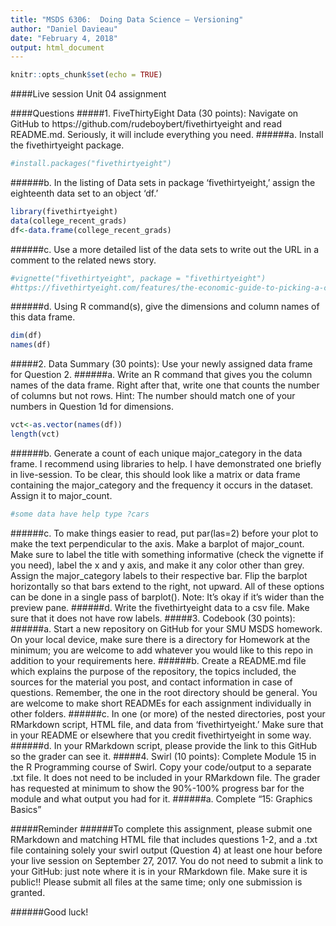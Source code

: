 ```yaml
---
title: "MSDS 6306:  Doing Data Science – Versioning"
author: "Daniel Davieau"
date: "February 4, 2018"
output: html_document
---
```


```r
knitr::opts_chunk$set(echo = TRUE)
```
####Live session Unit 04 assignment

####Questions
#####1.	FiveThirtyEight Data (30 points): Navigate on GitHub to https://github.com/rudeboybert/fivethirtyeight and read README.md. Seriously, it will include everything you need. 
######a.	Install the fivethirtyeight package.
```r
#install.packages("fivethirtyeight")
```
######b.	In the listing of Data sets in package ‘fivethirtyeight,’ assign the eighteenth data set to an object ‘df.’
```r
library(fivethirtyeight)
data(college_recent_grads)
df<-data.frame(college_recent_grads)
```
######c.	Use a more detailed list of the data sets to write out the URL in a comment to the related news story.
```r
#vignette("fivethirtyeight", package = "fivethirtyeight")
#https://fivethirtyeight.com/features/the-economic-guide-to-picking-a-college-major/
```
######d.	Using R command(s), give the dimensions and column names of this data frame.
```r
dim(df)
names(df)
```
#####2.	Data Summary (30 points): Use your newly assigned data frame for Question 2. 
######a.	Write an R command that gives you the column names of the data frame.  Right after that, write one that counts the number of columns but not rows.  Hint: The number should match one of your numbers in Question 1d for dimensions.
```r
vct<-as.vector(names(df))
length(vct)
```
######b.	Generate a count of each unique major_category in the data frame.  I recommend using libraries to help.  I have demonstrated one briefly in live-session.  To be clear, this should look like a matrix or data frame containing the major_category and the frequency it occurs in the dataset.  Assign it to major_count.
```r
#some data have help type ?cars
```
######c.	To make things easier to read, put par(las=2) before your plot to make the text perpendicular to the axis.  Make a barplot of major_count.  Make sure to label the title with something informative (check the vignette if you need), label the x and y axis, and make it any color other than grey.  Assign the major_category labels to their respective bar.  Flip the barplot horizontally so that bars extend to the right, not upward.  All of these options can be done in a single pass of barplot(). Note: It’s okay if it’s wider than the preview pane.
######d.	Write the fivethirtyeight data to a csv file.  Make sure that it does not have row labels.
#####3.	Codebook (30 points): 
######a.	Start a new repository on GitHub for your SMU MSDS homework.  On your local device, make sure there is a directory for Homework at the minimum; you are welcome to add whatever you would like to this repo in addition to your requirements here.
######b.	Create a README.md file which explains the purpose of the repository, the topics included, the sources for the material you post, and contact information in case of questions. Remember, the one in the root directory should be general.  You are welcome to make short READMEs for each assignment individually in other folders.
######c.	In one (or more) of the nested directories, post your RMarkdown script, HTML file, and data from ‘fivethirtyeight.’  Make sure that in your README or elsewhere that you credit fivethirtyeight in some way.
######d.	In your RMarkdown script, please provide the link to this GitHub so the grader can see it.
#####4.	Swirl (10 points): Complete Module 15 in the R Programming course of Swirl. Copy your code/output to a separate .txt file.  It does not need to be included in your RMarkdown file. The grader has requested at minimum to show the 90%-100% progress bar for the module and what output you had for it.
######a.	Complete “15: Graphics Basics”

#####Reminder
######To complete this assignment, please submit one RMarkdown and matching HTML file that includes questions 1-2, and a .txt file containing solely your swirl output (Question 4) at least one hour before your live session on September 27, 2017.  You do not need to submit a link to your GitHub: just note where it is in your RMarkdown file. Make sure it is public!! Please submit all files at the same time; only one submission is granted. 

######Good luck!
